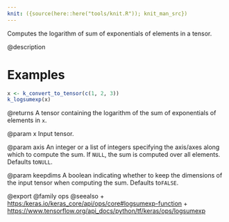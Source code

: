 ```yaml
---
knit: ({source(here::here("tools/knit.R")); knit_man_src})
---
```

Computes the logarithm of sum of exponentials of elements in a tensor.

@description

# Examples
```r
x <- k_convert_to_tensor(c(1, 2, 3))
k_logsumexp(x)
```

@returns
A tensor containing the logarithm of the sum of exponentials of
elements in `x`.

@param x
Input tensor.

@param axis
An integer or a list of integers specifying the axis/axes
along which to compute the sum. If `NULL`, the sum is computed
over all elements. Defaults to`NULL`.

@param keepdims
A boolean indicating whether to keep the dimensions of
the input tensor when computing the sum. Defaults to`FALSE`.

@export
@family ops
@seealso
+ <https:/keras.io/keras_core/api/ops/core#logsumexp-function>
+ <https://www.tensorflow.org/api_docs/python/tf/keras/ops/logsumexp>

